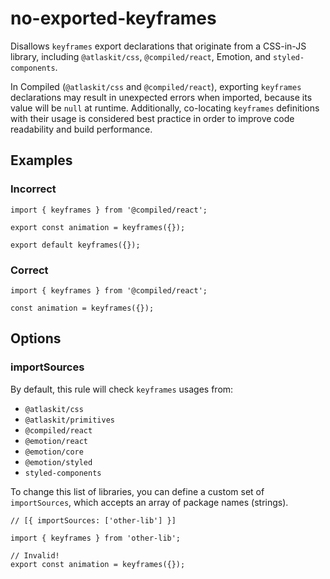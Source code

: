 # no-exported-keyframes

Disallows `keyframes` export declarations that originate from a CSS-in-JS library, including
`@atlaskit/css`, `@compiled/react`, Emotion, and `styled-components`.

In Compiled (`@atlaskit/css` and `@compiled/react`), exporting `keyframes` declarations may result
in unexpected errors when imported, because its value will be `null` at runtime. Additionally,
co-locating `keyframes` definitions with their usage is considered best practice in order to improve
code readability and build performance.

## Examples

### Incorrect

```tsx
import { keyframes } from '@compiled/react';

export const animation = keyframes({});

export default keyframes({});
```

### Correct

```tsx
import { keyframes } from '@compiled/react';

const animation = keyframes({});
```

## Options

### importSources

By default, this rule will check `keyframes` usages from:

-   `@atlaskit/css`
-   `@atlaskit/primitives`
-   `@compiled/react`
-   `@emotion/react`
-   `@emotion/core`
-   `@emotion/styled`
-   `styled-components`

To change this list of libraries, you can define a custom set of `importSources`, which accepts an
array of package names (strings).

```tsx
// [{ importSources: ['other-lib'] }]

import { keyframes } from 'other-lib';

// Invalid!
export const animation = keyframes({});
```
